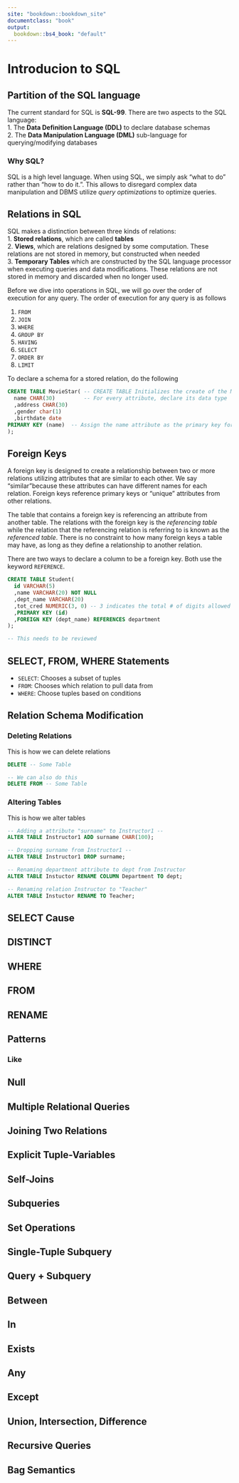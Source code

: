 ```yaml
---
site: "bookdown::bookdown_site"
documentclass: "book"
output:
  bookdown::bs4_book: "default"
---
```


# Introducion to SQL
## Partition of the SQL language
The current standard for SQL is __SQL-99__.  There are two aspects to the SQL language:    
1. The __Data Definition Language (DDL)__ to declare database schemas    
2. The __Data Manipulation Language (DML)__ sub-language for querying/modifying databases 

### Why SQL?
SQL is a high level language.  When using SQL, we simply ask “what to do” rather than “how to do it.”.  This allows to disregard complex data manipulation and DBMS utilize _query optimizations_ to optimize queries.

## Relations in SQL
SQL makes a distinction between three kinds of relations:   
1. __Stored relations__, which are called __tables__    
2. __Views__, which are relations designed by some computation.  These relations are not stored in memory, but constructed when needed   
3. __Temporary Tables__ which are constructed by the SQL language processor when executing queries and data modifications.  These relations are not stored in memory and discarded when no longer used.   

Before we dive into operations in SQL, we will go over the order of execution for any query.  The order of execution for any query is as follows

1. `FROM`
2. `JOIN`
3. `WHERE`
4. `GROUP BY`
5. `HAVING`
6. `SELECT`
7. `ORDER BY`
8. `LIMIT`

To declare a schema for a stored relation, do the following

```sql
CREATE TABLE MovieStar( -- CREATE TABLE Initializes the create of the MovieStar schema
  name CHAR(30)         -- For every attribute, declare its data type
  ,address CHAR(30)
  ,gender char(1)
  ,birthdate date
PRIMARY KEY (name)  -- Assign the name attribute as the primary key for the schema
);
```


## Foreign Keys
A foreign key is designed to create a relationship between two or more relations utilizing attributes that are similar to each other.  We say "similar"because  these attributes can have different names for each relation.  Foreign keys reference primary keys or "unique" attributes from other relations.

The table that contains a foreign key is referencing an attribute from another table.  The relations with the foreign key is the _referencing table_ while the relation that the referencing relation is referring to is known as the _referenced table_.  There is no constraint to how many foreign keys a table may have, as long as they define a relationship to another relation.

There are two ways to declare a column to be a foreign key.  Both use the keyword `REFERENCE`.

```sql
CREATE TABLE Student(
  id VARCHAR(5)
  ,name VARCHAR(20) NOT NULL
  ,dept_name VARCHAR(20)
  ,tot_cred NUMERIC(3, 0) -- 3 indicates the total # of digits allowed for the float while 0 indicates the number of digits allowed after the decimal point
  ,PRIMARY KEY (id)
  ,FOREIGN KEY (dept_name) REFERENCES department
);

-- This needs to be reviewed
```

## SELECT, FROM, WHERE Statements
- `SELECT`:  Chooses a subset of tuples
- `FROM`:  Chooses which relation to pull data from
- `WHERE`:  Choose tuples based on conditions

## Relation Schema Modification
### Deleting Relations
This is how we can delete relations

```sql
DELETE -- Some Table

-- We can also do this
DELETE FROM -- Some Table
```

### Altering Tables
This is how we alter tables

```sql
-- Adding a attribute "surname" to Instructor1 --
ALTER TABLE Instructor1 ADD surname CHAR(100);

-- Dropping surname from Instructor1 --
ALTER TABLE Instructor1 DROP surname;

-- Renaming department attribute to dept from Instructor
ALTER TABLE Instuctor RENAME COLUMN Department TO dept;

-- Renaming relation Instructor to "Teacher"
ALTER TABLE Instuctor RENAME TO Teacher;
```

## SELECT Cause


## DISTINCT


## WHERE


## FROM


## RENAME


## Patterns
### Like


## Null


## Multiple Relational Queries


## Joining Two Relations


## Explicit Tuple-Variables


## Self-Joins


## Subqueries


## Set Operations


## Single-Tuple Subquery


## Query + Subquery


## Between


## In


## Exists


## Any


## Except


## Union, Intersection, Difference


## Recursive Queries


## Bag Semantics

<!--- 
ADD THE FOLLOWING AFTER ORGANZING NOTES
## Controlling Duplicate Elimination
### Data Types
The following are primitive data types that are supported by SQL    

#### Character Strings
They can be of fixed or variable length.  To type a fixed length character string, use `CHAR(n)` for some length $n$.  To create a variable length character string, use `VARCHAR(n)` for some length $n$.  If a component of a tuple with a domain of `CHAR(n)` is given and the length of the component is less than $n$, the component is padded with white space. 

#### Bit Strings
Bit strings can be of fixed or varying length. This data type is analogous to character strings, but their values are strings of bits rather than characters.

#### BOOLEANs
Booleans denote an attribute whose value is logical.  The possible values that a boolean can take are __TRUE, FALSE, UNKNOWN__.

#### INTs
Ints or (Integers) denote some integer value.  `SHORTINT` is also an int but is may have less bits.

#### Floating-Point Numbers
Floating points are denoted by `FLOAT` or `REAL`.  If you would like higher precision with floats, use `DOUBLE PRECISION`.  Like character strings, floats can be of fixed decimal length.  You can declare decimal length but calling `DECIMAL(n, d)` where $n$ is the total number of digits allowed for the float nad $d$ is the number of digits passed the decimal. 

#### Dates and Times
Dates and times are declared using `DATE` and `TIME` respectively. Dates and times are a special form of character strings.  Adding a string after the `DATE` declaration specifies the format of the date.  For example `DATE '1948-05-14'` creates a date value with the form "YYYY-MM-DD".  The same can be done with time.  For example `TIME '15:00:02.5'` specifies that you want to represent time with the format "HH:MM:SS" with the attachment of milliseconds. 

The follow is a simple example of a Relation Schema declaration

```sql
CREATE TABLE Movies(
  title CHAR(100) -- Character string with 100 characters
  ,year INT
  ,lengh INT
  ,genre CHAR(10)
  ,studioName CHAR(30)
  ,producerC# INT
);
```

### Modifying Relation Schemas
To delete or "drop" a table from a database, execute the following    

```sql
DROP TABLE -- SOME TABLE --;
```

When dropping at able, the table no longer exists in the database schema.  To modify and existing table, use the `ALTER` keyword   

```sql
---- Modifying a table to add a new attribute to its schema ----
ALTER TABLE -- SOME TABLE -- ADD -- SOME ATTRIBUTE -- CHAR(16); 

---- Modifying a table to remove an attribute from its schema ----
ALTER TABLE -- SOME TABLE -- DROP -- SOME ATTRIBUTE IN SCHEMA --; 
```

### Default Values
When adding a new attribute to a relation's schema, all tuples require some value for that attribute.  Database systems will default that value to `NULL`, but what if you want a specific value for it default to?  What if data is uploaded randomly and not all tuples have values for each component?   In this case we can use the `DEFAULT` keyword to add a specific value instead using `NULL`.

```sql
---- Creating attributes and adding a default value when no data is made available ----
gender CHAR(1) DEFAULT '?'
name VARCHAR(10) DEFAULT 'No Name :('
```

#### Declaring Keys
There are two ways to assign a set of attributes to be a key.  Keys are defined in the declaration of the database schema, i.e. the  `CREATE TABLE` statement.

Use `PRIMARY KEY` or `UNIQUE` to declare a set of attributes to be a key.  Remember, that keys must always be unique for each tuple.  The difference between `PRIMARY KEY` and `UNIQUE` is that components a tuple are allowed to have `NULL` as a value when using `UNIQUE`.  On the other hand, using `PRIMARY KEY` does not allow `NULL` to be in a key.

```sql
---- Assigning name as a primary key ---
CREATE TABLE MovieStar(
  name CHAR(30) PRIMARY KEY
  ,address VARCHAR(255)
  ,gender CHAR(1)
  ,birthdate DATE
);

---- You can assign keys after declaring all attributes as well! ----
CREATE TABLE MovieStar(
  name CHAR(30)
  ,address VARCHAR(255)
  ,gender CHAR(1)
  ,birthdate DATE
  PRIMARY KEY (name)
);
```

## Constraints

--->
